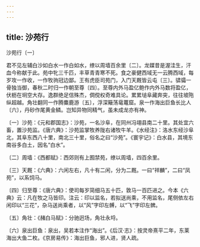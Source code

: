 ```yaml
---
---
---
```

title: 沙苑行
---



沙苑行〔一〕


君不见左辅白沙如白水一作白如水，缭以周墙百余里〔二〕。龙媒昔是渥洼生，汗血今称献于此。苑中牝三千匹，丰草青青寒不死。食之豪健西域无一云腾西域，每岁攻一作收，一作牧驹冠边鄙。王有虎臣司苑门，入门天厩皆云屯〔三〕。骕骦一骨独当御，春秋二时归一作朝至尊〔四〕。至尊内外马盈亿鲍作内外马数将盈亿，伏枥在坰空大存。逸群绝足信殊杰，倜傥权奇难具论。累累塠阜藏奔突，往往坡陁纵超越。角壮翻同一作腾麋鹿游〔五〕，浮深簸荡鼋鼍窟。泉一作海出巨鱼长比人〔六〕，丹砂作尾黄金鳞。岂知异物同精气，虽未成龙亦有神。

〔一〕沙苑：《元和郡国志》：沙苑，一名沙阜，在同州冯翊县南二十里。其处宜六畜，置沙苑监。《唐六典》：沙苑监掌牧养陇右诸牧牛羊。《水经注》：洛水东经沙阜北，其阜东西八十里，南北三十里，俗名之曰“沙苑”。《寰宇记》：白水县，其境东南谷多白土，因名“白水”。

〔二〕周墙：《西都赋》：西郊则有上囿禁苑，缭以周墙，四百余里。

〔三〕天厩：《六典》：六闲左右，凡十有二闲，分为二厩。一曰“祥麟”，二曰“凤苑”，以系饲马。

〔四〕归至尊：《唐六典》：使司每岁简细马五十匹，敦马一百匹进之。今本《六典》云：凡在牧之马皆印。注云：印以监名，若拟送尚乘，不用监名，尾侧依左右闲印以“三花”，杂马送尚乘者，以“风”字印左髆，以“飞”字印左髀。

〔五〕角壮：《赭白马赋》：分驰迥场，角壮永埒。

〔六〕泉出巨鱼：泉出，吴若本注作“海出”。《后汉·志》：按灵帝熹平二年，东莱海出大鱼二枚。《京房易传》：海出巨鱼，邪人进，贤人疏。